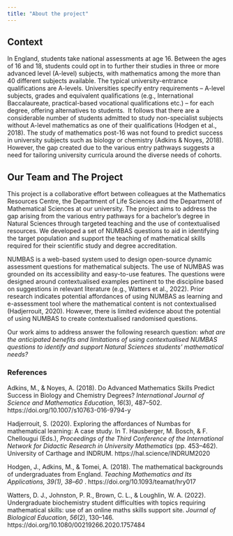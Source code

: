 ```yaml
---
title: "About the project"
---
```


## Context

In England, students take national assessments at age 16. Between the ages of 16 and 18, students could opt in to further their studies in three or more advanced level (A-level) subjects, with mathematics among the more than 40 different subjects available. The typical university-entrance qualifications are A-levels. Universities specify entry requirements – A-level subjects, grades and equivalent qualifications (e.g., International Baccalaureate, practical-based vocational qualifications etc.) – for each degree, offering alternatives to students.  It follows that there are a considerable number of students admitted to study non-specialist subjects without A-level mathematics as one of their qualifications (Hodgen et al., 2018). The study of mathematics post-16 was not found to predict success in university subjects such as biology or chemistry (Adkins & Noyes, 2018). However, the gap created due to the various entry pathways suggests a need for tailoring university curricula around the diverse needs of cohorts.

## Our Team and The Project 

This project is a collaborative effort between colleagues at the Mathematics Resources Centre, the Department of Life Sciences and the Department of Mathematical Sciences at our university. The project aims to address the gap arising from the various entry pathways for a bachelor’s degree in Natural Sciences through targeted teaching and the use of contextualised resources. We developed a set of NUMBAS questions to aid in identifying the target population and support the teaching of mathematical skills required for their scientific study and degree accreditation.  

NUMBAS is a web-based system used to design open-source dynamic assessment questions for mathematical subjects. The use of NUMBAS was grounded on its accessibility and easy-to-use features. The questions were designed around contextualised examples pertinent to the discipline based on suggestions in relevant literature (e.g., Watters et al., 2022). Prior research indicates potential affordances of using NUMBAS as learning and e-assessment tool where the mathematical content is not contextualised (Hadjerrouit, 2020). However, there is limited evidence about the potential of using NUMBAS to create contextualised randomised questions.

Our work aims to address answer the following research question: *what are the anticipated benefits and limitations of using contextualised NUMBAS questions to identify and support Natural Sciences students’ mathematical needs?*

### References

Adkins, M., & Noyes, A. (2018). Do Advanced Mathematics Skills Predict Success in Biology and Chemistry Degrees? *International Journal of Science and Mathematics Education*, *16*(3), 487–502. https://doi.org/10.1007/s10763-016-9794-y

Hadjerrouit, S. (2020). Exploring the affordances of Numbas for mathematical learning: A case study. In T. Hausberger, M. Bosch, & F. Chellougui (Eds.), *Proceedings of the Third Conference of the International Network for Didactic Research in University Mathematics* (pp. 453–462). University of Carthage and INDRUM. https://hal.science/INDRUM2020

Hodgen, J., Adkins, M., & Tomei, A. (2018). The mathematical backgrounds of undergraduates from England. *Teaching Mathematics and Its Applications, 39(1), 38*–*60* . https://doi.org/10.1093/teamat/hry017

Watters, D. J., Johnston, P. R., Brown, C. L., & Loughlin, W. A. (2022). Undergraduate biochemistry student difficulties with topics requiring mathematical skills: use of an online maths skills support site. *Journal of Biological Education*, *56*(2), 130–146. https://doi.org/10.1080/00219266.2020.1757484
